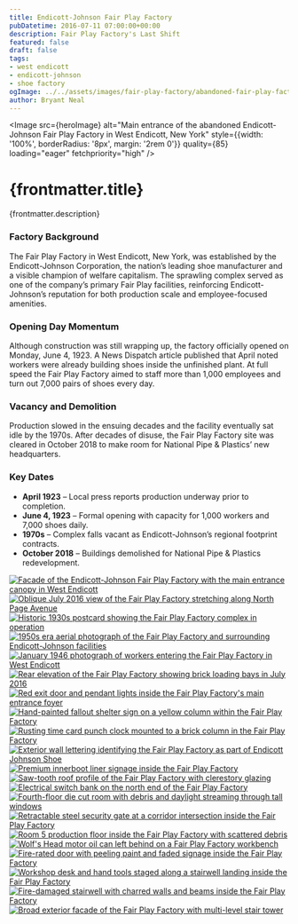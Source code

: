 ```yaml
---
title: Endicott-Johnson Fair Play Factory
pubDatetime: 2016-07-11 07:00:00+00:00
description: Fair Play Factory's Last Shift
featured: false
draft: false
tags:
- west endicott
- endicott-johnson
- shoe factory
ogImage: ../../assets/images/fair-play-factory/abandoned-fair-play-factory-endicott-johnson-shoes.jpg
author: Bryant Neal
---
```





<Image 
  src={heroImage} 
  alt="Main entrance of the abandoned Endicott-Johnson Fair Play Factory in West Endicott, New York"
  style={{width: '100%', borderRadius: '8px', margin: '2rem 0'}}
  quality={85}
  loading="eager"
  fetchpriority="high"
/>

# {frontmatter.title}
<p className="post-tagline" style={{ color: "#b9975c" }}>{frontmatter.description}</p>

### Factory Background

The Fair Play Factory in West Endicott, New York, was established by the Endicott-Johnson Corporation, the nation’s leading shoe manufacturer and a visible champion of welfare capitalism. The sprawling complex served as one of the company’s primary Fair Play facilities, reinforcing Endicott-Johnson’s reputation for both production scale and employee-focused amenities.

### Opening Day Momentum

Although construction was still wrapping up, the factory officially opened on Monday, June 4, 1923. A News Dispatch article published that April noted workers were already building shoes inside the unfinished plant. At full speed the Fair Play Factory aimed to staff more than 1,000 employees and turn out 7,000 pairs of shoes every day.

### Vacancy and Demolition

Production slowed in the ensuing decades and the facility eventually sat idle by the 1970s. After decades of disuse, the Fair Play Factory site was cleared in October 2018 to make room for National Pipe & Plastics’ new headquarters.

### Key Dates

- **April 1923** – Local press reports production underway prior to completion.
- **June 4, 1923** – Formal opening with capacity for 1,000 workers and 7,000 shoes daily.
- **1970s** – Complex falls vacant as Endicott-Johnson’s regional footprint contracts.
- **October 2018** – Buildings demolished for National Pipe & Plastics redevelopment.


<div className="gallery gallery--two">

<a href={heroImage.src} className="glightbox gallery-item" data-gallery="fair-play" data-title="Fair Play Factory - Main Entrance">
  <Image 
    src={heroImage} 
    alt="Facade of the Endicott-Johnson Fair Play Factory with the main entrance canopy in West Endicott"
    className="gallery-image" 
    style={{width: '100%', aspectRatio: '16 / 9', objectFit: 'cover', borderRadius: '8px', transition: 'transform 0.3s ease'}}
    quality={85}
    widths={[300, 600, 900]}
    sizes="(max-width: 480px) 100vw, (max-width: 768px) 50vw, 33vw"
    loading="eager"
    fetchpriority="high"
  />
</a>

<a href={frontJuly2016.src} className="glightbox gallery-item" data-gallery="fair-play" data-title="Fair Play Factory - July 2016">
  <Image 
    src={frontJuly2016} 
    alt="Oblique July 2016 view of the Fair Play Factory stretching along North Page Avenue"
    className="gallery-image" 
    style={{width: '100%', aspectRatio: '16 / 9', objectFit: 'cover', borderRadius: '8px', transition: 'transform 0.3s ease'}}
    quality={80}
    widths={[300, 600, 900]}
    sizes="(max-width: 480px) 100vw, (max-width: 768px) 50vw, 33vw"
    loading="eager"
    fetchpriority="high"
  />
</a>

<a href={historic1930s.src} className="glightbox gallery-item" data-gallery="fair-play" data-title="1930s Postcard">
  <Image 
    src={historic1930s} 
    alt="Historic 1930s postcard showing the Fair Play Factory complex in operation"
    className="gallery-image" 
    style={{width: '100%', aspectRatio: '16 / 9', objectFit: 'cover', borderRadius: '8px', transition: 'transform 0.3s ease'}}
    quality={80}
    widths={[300, 600, 900]}
    sizes="(max-width: 480px) 100vw, (max-width: 768px) 50vw, 33vw"
    loading="eager"
    fetchpriority="high"
  />
</a>

<a href={historic1950s.src} className="glightbox gallery-item" data-gallery="fair-play" data-title="1950s Aerial View">
  <Image 
    src={historic1950s} 
    alt="1950s era aerial photograph of the Fair Play Factory and surrounding Endicott-Johnson facilities"
    className="gallery-image" 
    style={{width: '100%', aspectRatio: '16 / 9', objectFit: 'cover', borderRadius: '8px', transition: 'transform 0.3s ease'}}
    quality={80}
    widths={[300, 600, 900]}
    sizes="(max-width: 480px) 100vw, (max-width: 768px) 50vw, 33vw"
    loading="lazy"
  />
</a>

<a href={historic1946.src} className="glightbox gallery-item" data-gallery="fair-play" data-title="January 1946">
  <Image 
    src={historic1946} 
    alt="January 1946 photograph of workers entering the Fair Play Factory in West Endicott"
    className="gallery-image" 
    style={{width: '100%', aspectRatio: '16 / 9', objectFit: 'cover', borderRadius: '8px', transition: 'transform 0.3s ease'}}
    quality={80}
    widths={[300, 600, 900]}
    sizes="(max-width: 480px) 100vw, (max-width: 768px) 50vw, 33vw"
    loading="lazy"
  />
</a>

<a href={rearJuly2016.src} className="glightbox gallery-item" data-gallery="fair-play" data-title="Rear Elevation - July 2016">
  <Image 
    src={rearJuly2016} 
    alt="Rear elevation of the Fair Play Factory showing brick loading bays in July 2016"
    className="gallery-image" 
    style={{width: '100%', aspectRatio: '16 / 9', objectFit: 'cover', borderRadius: '8px', transition: 'transform 0.3s ease'}}
    quality={80}
    widths={[300, 600, 900]}
    sizes="(max-width: 480px) 100vw, (max-width: 768px) 50vw, 33vw"
    loading="lazy"
  />
</a>

<a href={entranceInterior.src} className="glightbox gallery-item" data-gallery="fair-play" data-title="Main Entrance Interior">
  <Image 
    src={entranceInterior} 
    alt="Red exit door and pendant lights inside the Fair Play Factory's main entrance foyer"
    className="gallery-image" 
    style={{width: '100%', aspectRatio: '16 / 9', objectFit: 'cover', borderRadius: '8px', transition: 'transform 0.3s ease'}}
    quality={80}
    widths={[300, 600, 900]}
    sizes="(max-width: 480px) 100vw, (max-width: 768px) 50vw, 33vw"
    loading="lazy"
  />
</a>

<a href={falloutSign.src} className="glightbox gallery-item" data-gallery="fair-play" data-title="Hand-Painted Fallout Shelter">
  <Image 
    src={falloutSign} 
    alt="Hand-painted fallout shelter sign on a yellow column within the Fair Play Factory"
    className="gallery-image" 
    style={{width: '100%', aspectRatio: '16 / 9', objectFit: 'cover', borderRadius: '8px', transition: 'transform 0.3s ease'}}
    quality={80}
    widths={[300, 600, 900]}
    sizes="(max-width: 480px) 100vw, (max-width: 768px) 50vw, 33vw"
    loading="lazy"
  />
</a>

<a href={timeCardPunch.src} className="glightbox gallery-item" data-gallery="fair-play" data-title="Missing Time Card Punch">
  <Image 
    src={timeCardPunch} 
    alt="Rusting time card punch clock mounted to a brick column in the Fair Play Factory"
    className="gallery-image" 
    style={{width: '100%', aspectRatio: '16 / 9', objectFit: 'cover', borderRadius: '8px', transition: 'transform 0.3s ease'}}
    quality={80}
    widths={[300, 600, 900]}
    sizes="(max-width: 480px) 100vw, (max-width: 768px) 50vw, 33vw"
    loading="lazy"
  />
</a>

<a href={exteriorFacade.src} className="glightbox gallery-item" data-gallery="fair-play" data-title="Endicott Johnson Shoe">
  <Image 
    src={exteriorFacade} 
    alt="Exterior wall lettering identifying the Fair Play Factory as part of Endicott Johnson Shoe"
    className="gallery-image" 
    style={{width: '100%', aspectRatio: '16 / 9', objectFit: 'cover', borderRadius: '8px', transition: 'transform 0.3s ease'}}
    quality={80}
    widths={[300, 600, 900]}
    sizes="(max-width: 480px) 100vw, (max-width: 768px) 50vw, 33vw"
    loading="lazy"
  />
</a>

<a href={premiumInnerboot.src} className="glightbox gallery-item" data-gallery="fair-play" data-title="Premium Innerboot Liner">
  <Image 
    src={premiumInnerboot} 
    alt="Premium innerboot liner signage inside the Fair Play Factory"
    className="gallery-image" 
    style={{width: '100%', aspectRatio: '16 / 9', objectFit: 'cover', borderRadius: '8px', transition: 'transform 0.3s ease'}}
    quality={80}
    widths={[300, 600, 900]}
    sizes="(max-width: 480px) 100vw, (max-width: 768px) 50vw, 33vw"
    loading="lazy"
  />
</a>

<a href={sawToothRoof.src} className="glightbox gallery-item" data-gallery="fair-play" data-title="Saw-Tooth Roof">
  <Image 
    src={sawToothRoof} 
    alt="Saw-tooth roof profile of the Fair Play Factory with clerestory glazing"
    className="gallery-image" 
    style={{width: '100%', aspectRatio: '16 / 9', objectFit: 'cover', borderRadius: '8px', transition: 'transform 0.3s ease'}}
    quality={80}
    widths={[300, 600, 900]}
    sizes="(max-width: 480px) 100vw, (max-width: 768px) 50vw, 33vw"
    loading="lazy"
  />
</a>

<a href={powerSwitch.src} className="glightbox gallery-item" data-gallery="fair-play" data-title="Electrical Switches [North]">
  <Image 
    src={powerSwitch} 
    alt="Electrical switch bank on the north end of the Fair Play Factory"
    className="gallery-image" 
    style={{width: '100%', aspectRatio: '16 / 9', objectFit: 'cover', borderRadius: '8px', transition: 'transform 0.3s ease'}}
    quality={80}
    widths={[300, 600, 900]}
    sizes="(max-width: 480px) 100vw, (max-width: 768px) 50vw, 33vw"
    loading="lazy"
  />
</a>

<a href={dieCutRoom.src} className="glightbox gallery-item" data-gallery="fair-play" data-title="4th Floor - Die Cut Room">
  <Image 
    src={dieCutRoom} 
    alt="Fourth-floor die cut room with debris and daylight streaming through tall windows"
    className="gallery-image" 
    style={{width: '100%', aspectRatio: '16 / 9', objectFit: 'cover', borderRadius: '8px', transition: 'transform 0.3s ease'}}
    quality={80}
    widths={[300, 600, 900]}
    sizes="(max-width: 480px) 100vw, (max-width: 768px) 50vw, 33vw"
    loading="lazy"
  />
</a>

<a href={retractableGate.src} className="glightbox gallery-item" data-gallery="fair-play" data-title="Retracting Security Gate">
  <Image 
    src={retractableGate} 
    alt="Retractable steel security gate at a corridor intersection inside the Fair Play Factory"
    className="gallery-image" 
    style={{width: '100%', aspectRatio: '16 / 9', objectFit: 'cover', borderRadius: '8px', transition: 'transform 0.3s ease'}}
    quality={80}
    widths={[300, 600, 900]}
    sizes="(max-width: 480px) 100vw, (max-width: 768px) 50vw, 33vw"
    loading="lazy"
  />
</a>

<a href={roomFive.src} className="glightbox gallery-item" data-gallery="fair-play" data-title="Room 5 - Production Floor">
  <Image 
    src={roomFive} 
    alt="Room 5 production floor inside the Fair Play Factory with scattered debris"
    className="gallery-image" 
    style={{width: '100%', aspectRatio: '16 / 9', objectFit: 'cover', borderRadius: '8px', transition: 'transform 0.3s ease'}}
    quality={80}
    widths={[300, 600, 900]}
    sizes="(max-width: 480px) 100vw, (max-width: 768px) 50vw, 33vw"
    loading="lazy"
  />
</a>

<a href={wolfsHeadOil.src} className="glightbox gallery-item" data-gallery="fair-play" data-title="Wolf's Head Oil Can">
  <Image 
    src={wolfsHeadOil} 
    alt="Wolf's Head motor oil can left behind on a Fair Play Factory workbench"
    className="gallery-image" 
    style={{width: '100%', aspectRatio: '16 / 9', objectFit: 'cover', borderRadius: '8px', transition: 'transform 0.3s ease'}}
    quality={80}
    widths={[300, 600, 900]}
    sizes="(max-width: 480px) 100vw, (max-width: 768px) 50vw, 33vw"
    loading="lazy"
  />
</a>

<a href={peelingPaintDoor.src} className="glightbox gallery-item" data-gallery="fair-play" data-title="Peeling Paint Fire Door">
  <Image 
    src={peelingPaintDoor} 
    alt="Fire-rated door with peeling paint and faded signage inside the Fair Play Factory"
    className="gallery-image" 
    style={{width: '100%', aspectRatio: '16 / 9', objectFit: 'cover', borderRadius: '8px', transition: 'transform 0.3s ease'}}
    quality={80}
    widths={[300, 600, 900]}
    sizes="(max-width: 480px) 100vw, (max-width: 768px) 50vw, 33vw"
    loading="lazy"
  />
</a>

<a href={workshopDesk.src} className="glightbox gallery-item" data-gallery="fair-play" data-title="Stairwell Workshop Desk">
  <Image 
    src={workshopDesk} 
    alt="Workshop desk and hand tools staged along a stairwell landing inside the Fair Play Factory"
    className="gallery-image" 
    style={{width: '100%', aspectRatio: '16 / 9', objectFit: 'cover', borderRadius: '8px', transition: 'transform 0.3s ease'}}
    quality={80}
    widths={[300, 600, 900]}
    sizes="(max-width: 480px) 100vw, (max-width: 768px) 50vw, 33vw"
    loading="lazy"
  />
</a>

<a href={fireDamagedHall.src} className="glightbox gallery-item" data-gallery="fair-play" data-title="Fire-Damaged Stairwell">
  <Image 
    src={fireDamagedHall} 
    alt="Fire-damaged stairwell with charred walls and beams inside the Fair Play Factory"
    className="gallery-image" 
    style={{width: '100%', aspectRatio: '16 / 9', objectFit: 'cover', borderRadius: '8px', transition: 'transform 0.3s ease'}}
    quality={80}
    widths={[300, 600, 900]}
    sizes="(max-width: 480px) 100vw, (max-width: 768px) 50vw, 33vw"
    loading="lazy"
  />
</a>

<a href={exteriorStair.src} className="glightbox gallery-item" data-gallery="fair-play" data-title="Fair Play Factory Facade">
  <Image 
    src={exteriorStair} 
    alt="Broad exterior facade of the Fair Play Factory with multi-level stair tower"
    className="gallery-image" 
    style={{width: '100%', aspectRatio: '16 / 9', objectFit: 'cover', borderRadius: '8px', transition: 'transform 0.3s ease'}}
    quality={80}
    widths={[300, 600, 900]}
    sizes="(max-width: 480px) 100vw, (max-width: 768px) 50vw, 33vw"
    loading="lazy"
  />
</a>

</div>


